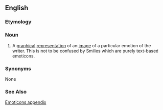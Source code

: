 {{wikipedia}}
==English==
===Etymology===
{{blend|emotion|icon}}

===Noun===
{{en-noun-reg}} 
# A [[graphical]] [[representation]] of an [[image]] of a particular emotion of the writer. This is not to be confused by Smilies which are purely text-based emoticons.

===Synonyms===
None

===See Also===
[[Wiktionary Appendix:Emoticons|Emoticons appendix]]